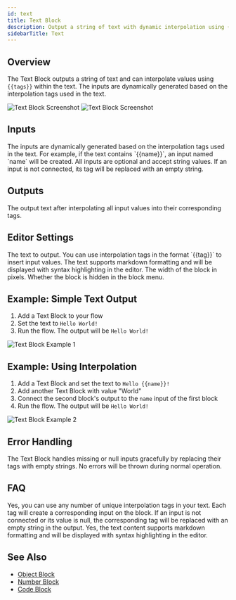 ```yaml
---
id: text
title: Text Block
description: Output a string of text with dynamic interpolation using {{tags}}
sidebarTitle: Text
---
```


## Overview

The Text Block outputs a string of text and can interpolate values using `{{tags}}` within the text. The inputs are dynamically generated based on the interpolation tags used in the text.

<Frame>
  <img src="/block-reference/assets/text_light.png" alt="Text Block Screenshot" className="block dark:hidden" />
  <img src="/block-reference/assets/text_dark.png" alt="Text Block Screenshot" className="hidden dark:block" />
</Frame>

## Inputs

<ParamField path="(Dynamic)" type="string">
  The inputs are dynamically generated based on the interpolation tags used in the text. For example, if the text contains `{{name}}`, an input named `name` will be created. All inputs are optional and accept string values. If an input is not connected, its tag will be replaced with an empty string.
</ParamField>

## Outputs

<ResponseField name="output" type="string">
  The output text after interpolating all input values into their corresponding tags.
</ResponseField>

## Editor Settings

<ParamField path="text" type="code" language="prompt-interpolation-markdown" default="{{input}}">
  The text to output. You can use interpolation tags in the format `{{tag}}` to insert input values. The text supports markdown formatting and will be displayed with syntax highlighting in the editor.
</ParamField>

<ParamField path="width" type="number" default={250}>
  The width of the block in pixels.
</ParamField>

<ParamField path="hidden" type="boolean" default={true}>
  Whether the block is hidden in the block menu.
</ParamField>

## Example: Simple Text Output

1. Add a Text Block to your flow
2. Set the text to `Hello World!`
3. Run the flow. The output will be `Hello World!`

<Frame>
  <img src="/images/text-block-example-1.png" alt="Text Block Example 1" />
</Frame>

## Example: Using Interpolation

1. Add a Text Block and set the text to `Hello {{name}}!`
2. Add another Text Block with value "World"
3. Connect the second block's output to the `name` input of the first block
4. Run the flow. The output will be `Hello World!`

<Frame>
  <img src="/images/text-block-example-2.png" alt="Text Block Example 2" />
</Frame>

## Error Handling

The Text Block handles missing or null inputs gracefully by replacing their tags with empty strings. No errors will be thrown during normal operation.

## FAQ

<AccordionGroup>
  <Accordion title="Can I use multiple interpolation tags?">
    Yes, you can use any number of unique interpolation tags in your text. Each tag will create a corresponding input on the block.
  </Accordion>

  <Accordion title="What happens if an input is missing?">
    If an input is not connected or its value is null, the corresponding tag will be replaced with an empty string in the output.
  </Accordion>

  <Accordion title="Does the Text Block support markdown?">
    Yes, the text content supports markdown formatting and will be displayed with syntax highlighting in the editor.
  </Accordion>
</AccordionGroup>

## See Also

- [Object Block](/block-reference/data/object)
- [Number Block](/block-reference/data/number)
- [Code Block](/block-reference/advanced/code)
